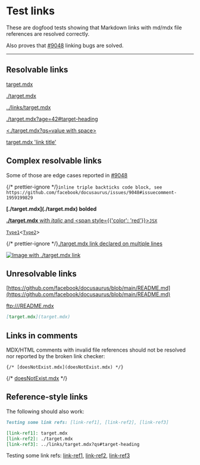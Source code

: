 # Test links

These are dogfood tests showing that Markdown links with md/mdx file references are resolved correctly.

Also proves that [#9048](https://github.com/facebook/docusaurus/issues/9048) linking bugs are solved.

---

## Resolvable links

[target.mdx](target.mdx)

[./target.mdx](./target.mdx)

[../links/target.mdx](../links/target.mdx)

[./target.mdx?age=42#target-heading](./target.mdx?age=42#target-heading)

[\<./target.mdx?qs=value with space>](<./target.mdx?qs=value with space>)

[target.mdx 'link title'](target.mdx 'link title')

## Complex resolvable links

Some of those are edge cases reported in [#9048](https://github.com/facebook/docusaurus/issues/9048)

{/* prettier-ignore */}```inline triple backticks code block, see https://github.com/facebook/docusaurus/issues/9048#issuecomment-1959199829```

<p>
  <b>[./target.mdx](./target.mdx) bolded</b>
</p>

[**./target.mdx** with _italic_ and <span style={{'color': 'red'}}>`JSX`</span>](./target.mdx)

[`Type1`](target.mdx#target-heading)\<[`Type2`](target.mdx#target-heading)\>

{/* prettier-ignore */}[./target.mdx link
declared
on
multiple
lines
](./target.mdx)

[![Image with ./target.mdx link](/img/slash-introducing.svg)](./target.mdx)

## Unresolvable links

[https://github.com/facebook/docusaurus/blob/main/README.md](https://github.com/facebook/docusaurus/blob/main/README.md)

[ftp:///README.mdx](ftp:///README.mdx)

```markdown
[target.mdx](target.mdx)
```

## Links in comments

MDX/HTML comments with invalid file references should not be resolved nor reported by the broken link checker:

```mdx
{/* [doesNotExist.mdx](doesNotExist.mdx) */}

```

{/* [doesNotExist.mdx](doesNotExist.mdx) */}

## Reference-style links

The following should also work:

```md
Testing some link refs: [link-ref1], [link-ref2], [link-ref3]

[link-ref1]: target.mdx
[link-ref2]: ./target.mdx
[link-ref3]: ../links/target.mdx?qs#target-heading
```

Testing some link refs: [link-ref1], [link-ref2], [link-ref3]

[link-ref1]: target.mdx
[link-ref2]: ./target.mdx
[link-ref3]: ../links/target.mdx?qs#target-heading
